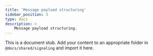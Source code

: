```yaml
---
title: 'Message payload structuring'
sidebar_position: 3
type: docs
description: >
    Message payload structuring.
---
```


This is a document stub. Add your content to an appropriate folder in `@docs/shared/signaling` and import it here.